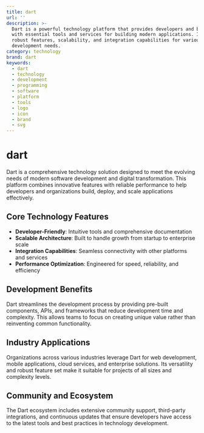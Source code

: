 ```yaml
---
title: dart
url: ''
description: >-
  Dart is a powerful technology platform that provides developers and businesses
  with essential tools and services for building modern applications. It offers
  robust features, scalability, and integration capabilities for various
  development needs.
category: technology
brand: dart
keywords:
  - dart
  - technology
  - development
  - programming
  - software
  - platform
  - tools
  - logo
  - icon
  - brand
  - svg
---
```


# dart

Dart is a comprehensive technology solution designed to meet the evolving needs of modern software development and digital transformation. This platform combines innovative features with reliable performance to help developers and organizations build, deploy, and scale applications effectively.

## Core Technology Features

- **Developer-Friendly**: Intuitive tools and comprehensive documentation
- **Scalable Architecture**: Built to handle growth from startup to enterprise scale
- **Integration Capabilities**: Seamless connectivity with other platforms and services
- **Performance Optimization**: Engineered for speed, reliability, and efficiency

## Development Benefits

Dart streamlines the development process by providing pre-built components, APIs, and frameworks that reduce development time and complexity. This allows teams to focus on creating unique value rather than reinventing common functionality.

## Industry Applications

Organizations across various industries leverage Dart for web development, mobile applications, cloud services, and enterprise solutions. Its versatility and robust feature set make it suitable for projects of all sizes and complexity levels.

## Community and Ecosystem

The Dart ecosystem includes extensive community support, third-party integrations, and continuous updates that ensure developers have access to the latest tools and best practices in technology development.

